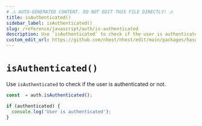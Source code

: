 ```yaml
---
# ⚠️ AUTO-GENERATED CONTENT. DO NOT EDIT THIS FILE DIRECTLY! ⚠️
title: isAuthenticated()
sidebar_label: isAuthenticated()
slug: /reference/javascript/auth/is-authenticated
description: Use `isAuthenticated` to check if the user is authenticated or not.
custom_edit_url: https://github.com/nhost/nhost/edit/main/packages/hasura-auth-js/src/hasura-auth-client.ts#L556
---
```


# `isAuthenticated()`

Use `isAuthenticated` to check if the user is authenticated or not.

```ts
const  = auth.isAuthenticated();

if (authenticated) {
  console.log('User is authenticated');
}
```
